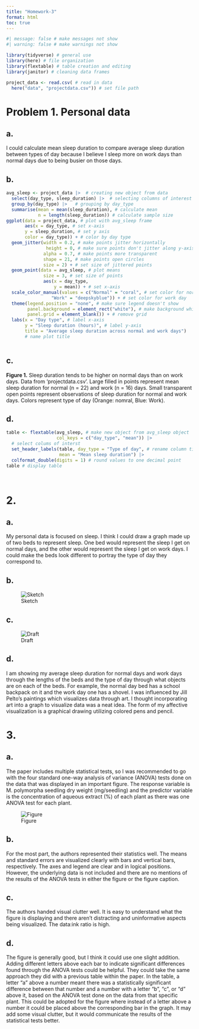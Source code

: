 ```yaml
---
title: "Homework-3"
format: html
toc: true
---
```



```r
#| message: false # make messages not show
#| warning: false # make warnings not show

library(tidyverse) # general use
library(here) # file organization
library(flextable) # table creation and editing
library(janitor) # cleaning data frames


```
```r
project_data <- read.csv( # read in data
  here("data", "projectdata.csv")) # set file path
```


# Problem 1. Personal data

## a. 

I could calculate mean sleep duration to compare average sleep duration between 
types of day because I believe I sleep more on work days than normal days due
to being busier on those days.

## b. 

```r
avg_sleep <- project_data |>  # creating new object from data
  select(day_type, sleep_duration) |>  # selecting columns of interest
  group_by(day_type) |>   # grouping by day_type
  summarise(mean = mean(sleep_duration), # calculate mean
            n = length(sleep_duration)) # calculate sample size
ggplot(data = project_data, # plot with avg_sleep frame
       aes(x = day_type, # set x-axis
       y = sleep_duration, # set y axis
       color = day_type)) + # color by day type
  geom_jitter(width = 0.2, # make points jitter horizontally
               height = 0, # make sure points don't jitter along y-axis
              alpha = 0.7, # make points more transparent
              shape = 21, # make points open circles
              size = 2) + # set size of jittered points
  geom_point(data = avg_sleep, # plot means 
              size = 3, # set size of points
              aes(x = day_type,
                  y = mean)) + # set x-axis
  scale_color_manual(values = c("Normal" = "coral", # set color for normal day
                 "Work" = "deepskyblue")) + # set color for work day
  theme(legend.position = "none", # make sure legend doesn't show
        panel.background = element_rect("white"), # make background white
        panel.grid = element_blank()) + # remove grid
  labs(x = "Day type", # label x-axis
       y = "Sleep duration (hours)", # label y-axis
       title = "Average sleep duration across normal and work days") 
       # name plot title
      
```

## c. 

**Figure 1.** Sleep duration tends to be higher on normal days than on work 
days. Data from 'projectdata.csv'. Large filled in points represent mean sleep
duration for normal (n = 22) and work (n = 16) days. Small transparent open 
points represent observations of sleep duration for normal and work days. Colors 
represent type of day (Orange: nomral, Blue: Work).

## d. 

```r
table <- flextable(avg_sleep, # make new object from avg_sleep object
                   col_keys = c("day_type", "mean")) |> 
  # select colums of interst
  set_header_labels(table, day_type = "Type of day", # rename column titles
                    mean = "Mean sleep duration") |> 
  colformat_double(digits = 1) # round values to one decimal point
table # display table

                                
```


# 2. 

## a. 

My personal data is focused on sleep. I think I could draw a graph made up of 
two beds to represent sleep. One bed would represent the sleep I get on normal
days, and the other would represent the sleep I get on work days. I could make
the beds look different to portray the type of day they correspond to. 

## b. 

![Sketch](C:/Users/elias/Git/ENVS-193DS_homework-03/code/IMG_9226.jpeg)

## c. 

![Draft](C:/Users/elias/Git/ENVS-193DS_homework-03/code/IMG_9227.jpeg)

## d. 

I am showing my average sleep duration for normal days and work days through
the lengths of the beds and the type of day through what objects are on each of 
the beds. For example, the normal day bed has a school backpack on it and the 
work day one has a shovel. I was influenced by Jill Pelto's paintings which 
visualizes data through art. I thought incorporating art into a graph to 
visualize data was a neat idea. The form of my affective visualization is a 
graphical drawing utilizing colored pens and pencil. 

# 3. 

## a. 

The paper includes multiple statistical tests, so I was recommended to go with 
the four standard one-way analysis of variance (ANOVA) tests done on the data
that was displayed in an important figure. The response variable is M. 
polymorpha seedling dry weight (mg/seedling) and the predictor variable is the concentration of aqueous extract (%) of each plant as there was one ANOVA test 
for each plant.

![Figure](C:/Users/elias/Git/ENVS-193DS_homework-03/code/Figure.png)

## b. 

For the most part, the authors represented their statistics well. The means and 
standard errors are visualized clearly with bars and vertical bars, 
respectively. The axes and legend are clear and in logical positions. However, 
the underlying data is not included and there are no mentions of the results of
the ANOVA tests in either the figure or the figure caption.

## c. 

The authors handed visual clutter well. It is easy to understand what the figure
is displaying and there aren't distracting and uninformative aspects being 
visualized. The data:ink ratio is high. 

## d. 

The figure is generally good, but I think it could use one slight addition. 
Adding different letters above each bar to indicate significant differences 
found through the ANOVA tests could be helpful. They could take the same 
approach they did with a previous table within the paper. In the table, a letter 
"a" above a number meant there was a statistically significant difference 
between that number and a number with a letter "b", "c", or "d" above it, based
on the ANOVA test done on the data from that specific plant. This could be 
adopted for the figure where instead of a letter above a number it could be 
placed above the corresponding bar in the graph. It may add some visual clutter,
but it would communicate the results of the statistical tests better.
